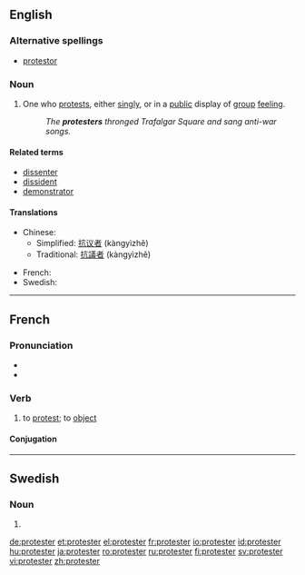==English==

===Alternative spellings===
* [[protestor]]

===Noun===
{{en-noun}}

# One who [[protest]]s, either [[singly]], or in a [[public]] display of [[group]] [[feeling]].
#: ''The '''protesters''' thronged Trafalgar Square and sang anti-war songs.''

====Related terms====
* [[dissenter]]
* [[dissident]]
* [[demonstrator]]

====Translations====
{{trans-top|person who protests}}
* Chinese:
** Simplified: [[抗议者]] (kàngyìzhě)
** Traditional: [[抗議者]] (kàngyìzhě)
{{trans-mid}}
* French: {{t+|fr|manifestant|m}}
* Swedish: {{t-|sv|protestant}}
{{trans-bottom}}

----

==French==

===Pronunciation===
* {{IPA|/pʁɔ.tɛs.te/|lang=fr}}
* {{audio|Fr-protester.ogg|protester}}

===Verb===
{{fr-verb}}

# to [[protest]]; to [[object]]

====Conjugation====
{{fr-conj-er|protest|avoir}}

----

==Swedish==

===Noun===
{{infl|sv|noun form}}

#{{form of|Indefinite plural|[[protest#Swedish|protest]]}}

[[de:protester]]
[[et:protester]]
[[el:protester]]
[[fr:protester]]
[[io:protester]]
[[id:protester]]
[[hu:protester]]
[[ja:protester]]
[[ro:protester]]
[[ru:protester]]
[[fi:protester]]
[[sv:protester]]
[[vi:protester]]
[[zh:protester]]